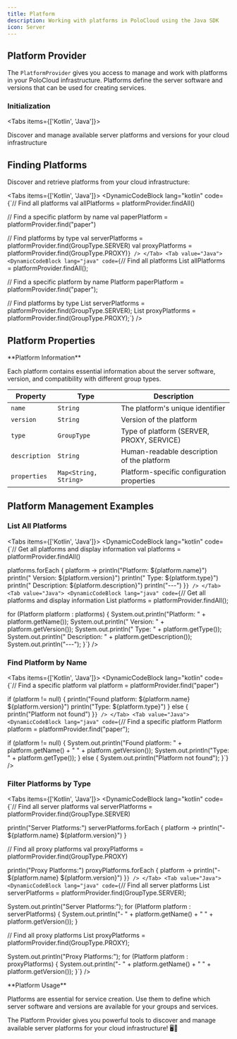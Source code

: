 ```yaml
---
title: Platform
description: Working with platforms in PoloCloud using the Java SDK
icon: Server
---
```



## Platform Provider

The `PlatformProvider` gives you access to manage and work with platforms in your PoloCloud infrastructure. Platforms define the server software and versions that can be used for creating services.

### Initialization

<Tabs items={['Kotlin', 'Java']}>
    <Tab value="Kotlin">
        <DynamicCodeBlock lang="kotlin" code='val platformProvider = PoloCloud.platformProvider()' />
    </Tab>
    <Tab value="Java">
        <DynamicCodeBlock lang="java" code='var platformProvider = PoloCloud.platformProvider();' />
    </Tab>
</Tabs>

<div className="text-center mb-12">
    <div className="w-20 h-1 bg-gradient-to-r from-transparent via-primary/50 to-transparent rounded-full mx-auto mb-6" />
    <div className="text-xl text-muted-foreground max-w-3xl mx-auto">
        Discover and manage available server platforms and versions for your cloud infrastructure
    </div>
</div>

## Finding Platforms

Discover and retrieve platforms from your cloud infrastructure:

<Tabs items={['Kotlin', 'Java']}>
    <Tab value="Kotlin">
        <DynamicCodeBlock lang="kotlin" code={`// Find all platforms
val allPlatforms = platformProvider.findAll()

// Find a specific platform by name
val paperPlatform = platformProvider.find("paper")

// Find platforms by type
val serverPlatforms = platformProvider.find(GroupType.SERVER)
val proxyPlatforms = platformProvider.find(GroupType.PROXY)`} />
    </Tab>
    <Tab value="Java">
        <DynamicCodeBlock lang="java" code={`// Find all platforms
List<Platform> allPlatforms = platformProvider.findAll();

// Find a specific platform by name
Platform paperPlatform = platformProvider.find("paper");

// Find platforms by type
List<Platform> serverPlatforms = platformProvider.find(GroupType.SERVER);
List<Platform> proxyPlatforms = platformProvider.find(GroupType.PROXY);`} />
    </Tab>
</Tabs>

## Platform Properties

<Callout type="info">
**Platform Information**

Each platform contains essential information about the server software, version, and compatibility with different group types.
</Callout>

| Property        | Type           | Description                                    |
| --------------- | -------------- | ---------------------------------------------- |
| `name`          | `String`       | The platform's unique identifier               |
| `version`       | `String`       | Version of the platform                        |
| `type`          | `GroupType`    | Type of platform (SERVER, PROXY, SERVICE)      |
| `description`   | `String`       | Human-readable description of the platform     |
| `properties`    | `Map<String, String>` | Platform-specific configuration properties |

## Platform Management Examples

### List All Platforms

<Tabs items={['Kotlin', 'Java']}>
    <Tab value="Kotlin">
        <DynamicCodeBlock lang="kotlin" code={`// Get all platforms and display information
val platforms = platformProvider.findAll()

platforms.forEach { platform ->
    println("Platform: \${platform.name}")
    println("  Version: \${platform.version}")
    println("  Type: \${platform.type}")
    println("  Description: \${platform.description}")
    println("---")
}`} />
    </Tab>
    <Tab value="Java">
        <DynamicCodeBlock lang="java" code={`// Get all platforms and display information
List<Platform> platforms = platformProvider.findAll();

for (Platform platform : platforms) {
    System.out.println("Platform: " + platform.getName());
    System.out.println("  Version: " + platform.getVersion());
    System.out.println("  Type: " + platform.getType());
    System.out.println("  Description: " + platform.getDescription());
    System.out.println("---");
}`} />
    </Tab>
</Tabs>

### Find Platform by Name

<Tabs items={['Kotlin', 'Java']}>
    <Tab value="Kotlin">
        <DynamicCodeBlock lang="kotlin" code={`// Find a specific platform
val platform = platformProvider.find("paper")

if (platform != null) {
    println("Found platform: \${platform.name} \${platform.version}")
    println("Type: \${platform.type}")
} else {
    println("Platform not found")
}`} />
    </Tab>
    <Tab value="Java">
        <DynamicCodeBlock lang="java" code={`// Find a specific platform
Platform platform = platformProvider.find("paper");

if (platform != null) {
    System.out.println("Found platform: " + platform.getName() + " " + platform.getVersion());
    System.out.println("Type: " + platform.getType());
} else {
    System.out.println("Platform not found");
}`} />
    </Tab>
</Tabs>

### Filter Platforms by Type

<Tabs items={['Kotlin', 'Java']}>
    <Tab value="Kotlin">
        <DynamicCodeBlock lang="kotlin" code={`// Find all server platforms
val serverPlatforms = platformProvider.find(GroupType.SERVER)

println("Server Platforms:")
serverPlatforms.forEach { platform ->
    println("- \${platform.name} \${platform.version}")
}

// Find all proxy platforms
val proxyPlatforms = platformProvider.find(GroupType.PROXY)

println("Proxy Platforms:")
proxyPlatforms.forEach { platform ->
    println("- \${platform.name} \${platform.version}")
}`} />
    </Tab>
    <Tab value="Java">
        <DynamicCodeBlock lang="java" code={`// Find all server platforms
List<Platform> serverPlatforms = platformProvider.find(GroupType.SERVER);

System.out.println("Server Platforms:");
for (Platform platform : serverPlatforms) {
    System.out.println("- " + platform.getName() + " " + platform.getVersion());
}

// Find all proxy platforms
List<Platform> proxyPlatforms = platformProvider.find(GroupType.PROXY);

System.out.println("Proxy Platforms:");
for (Platform platform : proxyPlatforms) {
    System.out.println("- " + platform.getName() + " " + platform.getVersion());
}`} />
    </Tab>
</Tabs>

<Callout type="tip">
**Platform Usage**

Platforms are essential for service creation. Use them to define which server software and versions are available for your groups and services.
</Callout>

The Platform Provider gives you powerful tools to discover and manage available server platforms for your cloud infrastructure! 🖥️🚀
